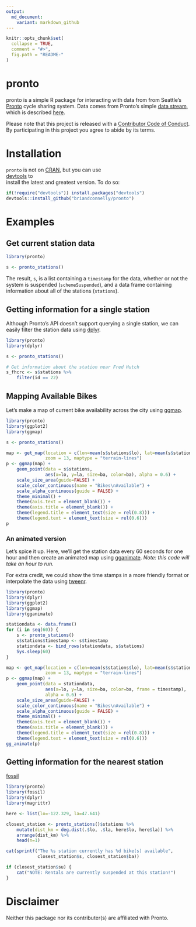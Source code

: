```yaml
---
output:
  md_document:
    variant: markdown_github
---
```


<!-- README.md is generated from README.Rmd. Please edit that file -->

```r
knitr::opts_chunk$set(
  collapse = TRUE,
  comment = "#>",
  fig.path = "README-"
)
```

# pronto                                                                    

pronto is a simple R package for interacting with data from from Seattle's [Pronto](http://www.prontocycleshare.com) cycle sharing system. Data comes from
Pronto's simple [data stream](https://secure.prontocycleshare.com/data/stations.json),
which is described [here](http://www.prontocycleshare.com/assets/pdf/JSON.pdf).

Please note that this project is released with a [Contributor Code of Conduct](CONDUCT.md).
By participating in this project you agree to abide by its terms.


# Installation                                                                  

`pronto` is not on [CRAN](http://cran.r-project.org/), but you can use      
[devtools](http://cran.r-project.org/web/packages/devtools/index.html) to       
install the latest and greatest version. To do so:                              

```r
if(!require("devtools")) install.packages("devtools")                       
devtools::install_github("briandconnelly/pronto")
```

# Examples

## Get current station data

```r
library(pronto)

s <- pronto_stations()
```

The result, `s`, is a list containing a `timestamp` for the data, whether or not
the system is suspended (`schemeSuspended`), and a data frame containing
information about all of the stations (`stations`).


## Getting information for a single station

Although Pronto's API doesn't support querying a single station, we can easily
filter the station data using [dplyr](https://cran.r-project.org/web/packages/dplyr/index.html).

```r
library(pronto)
library(dplyr)

s <- pronto_stations()

# Get information about the station near Fred Hutch
s_fhcrc <- s$stations %>%
    filter(id == 22)
```


## Mapping Available Bikes

Let's make a map of current bike availability across the city using [ggmap](https://github.com/dkahle/ggmap).

```r
library(pronto)
library(ggplot2)
library(ggmap)

s <- pronto_stations()

map <- get_map(location = c(lon=mean(s$stations$lo), lat=mean(s$stations$la)),
               zoom = 13, maptype = "terrain-lines")
p <- ggmap(map) +
    geom_point(data = s$stations,
               aes(x=lo, y=la, size=ba, color=ba), alpha = 0.6) +
    scale_size_area(guide=FALSE) +
    scale_color_continuous(name = "Bikes\nAvailable") +
    scale_alpha_continuous(guide = FALSE) +
    theme_minimal() +
    theme(axis.text = element_blank()) +
    theme(axis.title = element_blank()) +
    theme(legend.title = element_text(size = rel(0.8))) +
    theme(legend.text = element_text(size = rel(0.6)))
p
```

### An animated version

Let's spice it up. Here, we'll get the station data every 60 seconds for one
hour and then create an animated map using [gganimate](https://github.com/dgrtwo/gganimate).
*Note: this code will take an hour to run.*

For extra credit, we could show the time stamps in a more friendly format or
interpolate the data using [tweenr](https://github.com/thomasp85/tweenr).

```r
library(pronto)
library(dplyr)
library(ggplot2)
library(ggmap)
library(gganimate)

stationdata <- data.frame()
for (i in seq(60)) {
    s <- pronto_stations()
    s$stations$timestamp <- s$timestamp
    stationdata <- bind_rows(stationdata, s$stations)
    Sys.sleep(60)
}

map <- get_map(location = c(lon=mean(s$stations$lo), lat=mean(s$stations$la)),
               zoom = 13, maptype = "terrain-lines")
p <- ggmap(map) +
    geom_point(data = stationdata,
               aes(x=lo, y=la, size=ba, color=ba, frame = timestamp),
               alpha = 0.6) +
    scale_size_area(guide=FALSE) +
    scale_color_continuous(name = "Bikes\nAvailable") +
    scale_alpha_continuous(guide = FALSE) +
    theme_minimal() +
    theme(axis.text = element_blank()) +
    theme(axis.title = element_blank()) +
    theme(legend.title = element_text(size = rel(0.8))) +
    theme(legend.text = element_text(size = rel(0.6)))
gg_animate(p)
```

## Getting information for the nearest station

[fossil](https://cran.r-project.org/web/packages/fossil/index.html)

```r
library(pronto)
library(fossil)
library(dplyr)
library(magrittr)

here <- list(lo=-122.329, la=47.641)

closest_station <- pronto_stations()$stations %>%
    mutate(dist_km = deg.dist(.$lo, .$la, here$lo, here$la)) %>%
    arrange(dist_km) %>%
    head(n=1)

cat(sprintf("The %s station currently has %d bike(s) available",
            closest_station$s, closest_station$ba))

if (closest_station$su) {
    cat("NOTE: Rentals are currently suspended at this station!")
}

```


# Disclaimer

Neither this package nor its contributer(s) are affiliated with Pronto.

